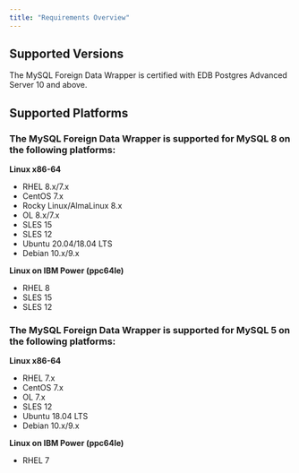 ```yaml
---
title: "Requirements Overview"
---
```


## Supported Versions

The MySQL Foreign Data Wrapper is certified with EDB Postgres Advanced Server 10 and above.

## Supported Platforms

### The MySQL Foreign Data Wrapper is supported for MySQL 8 on the following platforms:

**Linux x86-64**

-   RHEL 8.x/7.x
-   CentOS 7.x
-   Rocky Linux/AlmaLinux 8.x
-   OL 8.x/7.x
-   SLES 15
-   SLES 12
-   Ubuntu 20.04/18.04 LTS
-   Debian 10.x/9.x

**Linux on IBM Power (ppc64le)**

-   RHEL 8
-   SLES 15
-   SLES 12


### The MySQL Foreign Data Wrapper is supported for MySQL 5 on the following platforms:

**Linux x86-64**

-   RHEL 7.x
-   CentOS 7.x
-   OL 7.x
-   SLES 12
-   Ubuntu 18.04 LTS
-   Debian 10.x/9.x

**Linux on IBM Power (ppc64le)**

-   RHEL 7